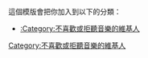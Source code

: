 {{Userbox
|border-c=#006374
|border-s=1.1
|id-c=#98FB98
|id-fc=#000000
|id-s=17
|info=這個用戶不喜歡或拒聽'''[[音樂]]'''。
|info-c=#FF9900
|info-fc=#FFFFFF
|info-s=10.5
|id=NO Music!
}}<includeonly>[[Category:不喜歡或拒聽音樂的維基人|{{PAGENAME}}]]</includeonly>
<noinclude>


這個模版會把你加入到以下的分類：
* [[:Category:不喜歡或拒聽音樂的維基人]]

</noinclude>



[[Category:不喜歡或拒聽音樂的維基人]]